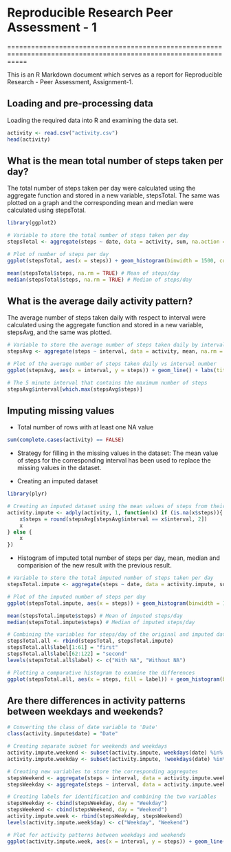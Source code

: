 
# Reproducible Research Peer Assessment - 1

=================================================================================================================

This is an R Markdown document which serves as a report for Reproducible Research - Peer Assessment, Assignment-1.

## Loading and pre-processing data

Loading the required data into R and examining the data set.

```r
activity <- read.csv("activity.csv")
head(activity)
```

## What is the mean total number of steps taken per day?

The total number of steps taken per day were calculated using the aggregate function and stored in a new variable, stepsTotal. The same was plotted on a graph and the corresponding mean and median were calculated using stepsTotal.

```r
library(ggplot2)

# Variable to store the total number of steps taken per day
stepsTotal <- aggregate(steps ~ date, data = activity, sum, na.action = na.pass)

# Plot of number of steps per day
ggplot(stepsTotal, aes(x = steps)) + geom_histogram(binwidth = 1500, color = "black", fill = "white") + labs(title = "Steps Taken per Day", x = "Number of Steps", y = "Frequency")

mean(stepsTotal$steps, na.rm = TRUE) # Mean of steps/day
median(stepsTotal$steps, na.rm = TRUE) # Median of steps/day 
```

## What is the average daily activity pattern?

The average number of steps taken daily with respect to interval were calculated using the aggregate function and stored in a new variable, stepsAvg, and the same was plotted.

```r

# Variable to store the average number of steps taken daily by interval
stepsAvg <- aggregate(steps ~ interval, data = activity, mean, na.rm = TRUE)

# Plot of the average number of steps taken daily vs interval number
ggplot(stepsAvg, aes(x = interval, y = steps)) + geom_line() + labs(title = "Average of Steps taken Daily", x = "Interval", y = "Number of steps")

# The 5 minute interval that contains the maximum number of steps
stepsAvg$interval[which.max(stepsAvg$steps)]
```

## Imputing missing values

- Total number of rows with at least one NA value
```r
sum(complete.cases(activity) == FALSE)
```

- Strategy for filling in the missing values in the dataset:
The mean value of steps for the corresponding interval has been used to replace the missing values in the dataset.

- Creating an imputed dataset
```r
library(plyr)

# Creating an imputed dataset using the mean values of steps from their corresponding intervals.
activity.impute <- adply(activity, 1, function(x) if (is.na(x$steps)){
    x$steps = round(stepsAvg[stepsAvg$interval == x$interval, 2])
    x
} else {
    x
})
```

- Histogram of imputed total number of steps per day, mean, median and comparision of the new result with the previous result.

```r

# Variable to store the total imputed number of steps taken per day
stepsTotal.impute <- aggregate(steps ~ date, data = activity.impute, sum)

# Plot of the imputed number of steps per day
ggplot(stepsTotal.impute, aes(x = steps)) + geom_histogram(binwidth = 1500, color = "black", fill = "white") + labs(title = "Steps Taken per Day", x = "Number of Steps", y = "Frequency")

mean(stepsTotal.impute$steps) # Mean of imputed steps/day
median(stepsTotal.impute$steps) # Median of imputed steps/day

# Combining the variables for steps/day of the original and imputed datasets into a new variable and assigning labels for identification
stepsTotal.all <- rbind(stepsTotal, stepsTotal.impute)
stepsTotal.all$label[1:61] = "first"
stepsTotal.all$label[62:122] = "second"
levels(stepsTotal.all$label) <- c("With NA", "Without NA")

# Plotting a comparative histogram to examine the differences
ggplot(stepsTotal.all, aes(x = steps, fill = label)) + geom_histogram(binwidth = 1500, colour = "black", alpha = 0.5) + labs(title = "Steps Taken per Day", x = "Number of Steps", y = "Frequency") + theme(legend.position = "bottom")
```

## Are there differences in activity patterns between weekdays and weekends?

```r

# Converting the class of date variable to 'Date'
class(activity.impute$date) = "Date"

# Creating separate subset for weekends and weekdays
activity.impute.weekend <- subset(activity.impute, weekdays(date) %in% c("Saturday", "Sunday"))
activity.impute.weekday <- subset(activity.impute, !weekdays(date) %in% c("Saturday", "Sunday"))

# Creating new variables to store the corresponding aggregates
stepsWeekend <- aggregate(steps ~ interval, data = activity.impute.weekend, mean)
stepsWeekday <- aggregate(steps ~ interval, data = activity.impute.weekday, mean)

# Creating labels for identification and combining the two variables
stepsWeekday <- cbind(stepsWeekday, day = "Weekday")
stepsWeekend <- cbind(stepsWeekend, day = "Weekend")
activity.impute.week <- rbind(stepsWeekday, stepsWeekend)
levels(activity.impute.week$day) <- c("Weekday", "Weekend")

# Plot for activity patterns between weekdays and weekends
ggplot(activity.impute.week, aes(x = interval, y = steps)) + geom_line() + facet_grid(day ~ .) + labs(x = "Interval", y = "Number of steps")
```
